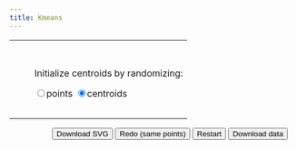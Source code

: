```yaml
---
title: Kmeans
---
```


<script src="scripts/d3.v7.js"></script>
<script src="scripts/kmeans.js"></script>

<table>
  <tr style="vertical-align: top;">
    <td>
      <h3 id="info"></h3>
      <p id="kmse"></p>
      <div style="padding-left: 20px;" id="plot"></div>
    </td>
    <td>
      <div style="height: 30px;"></div>
      <p>Initialize centroids by randomizing:</p>
      <input type="radio" name="initmethod" value="points">points</input>
      <input type="radio" name="initmethod" value="centroids" checked>centroids</input>
      <div style="height: 30px;"></div>
      <div id="buttons"></div>
    </td>
  </tr>  
</table>


<div id="buttons" style="padding-left: 75px;">
  <button id="download" onclick="downloadSVG()">Download SVG</button>
  <button id="redo" onclick="redo()">Redo (same points)</button>
  <button id="restart" onclick="setup()">Restart</button>
  <button id="savedata" onclick="savedata()">Download data</button>
</div> 


<script>
  const colorScale = d3.scaleOrdinal(d3.schemeSet1);

  // width and height
  const w = 400;
  const h = 400;
  const margin = {left: 50, right: 20, top: 20, bottom: 50};
  const innerHeight = h - margin.top - margin.bottom;
  const innerWidth = w - margin.left - margin.right;
  
  // create scale functions
  const xScale = d3.scaleLinear()
    .domain([0, 4])
    .range([0, innerWidth]);

  const yScale = d3.scaleLinear()
    .domain([0, 4])
    .range([innerHeight, 0]);

  // define X axis
  const xAxis = d3.axisBottom()
    .scale(xScale)
    .ticks(5);

  // define Y axis
  const yAxis = d3.axisLeft()
    .scale(yScale)
    .ticks(5);
    
  let svg;
  
  let data;
  
  setup();
  
</script> 
